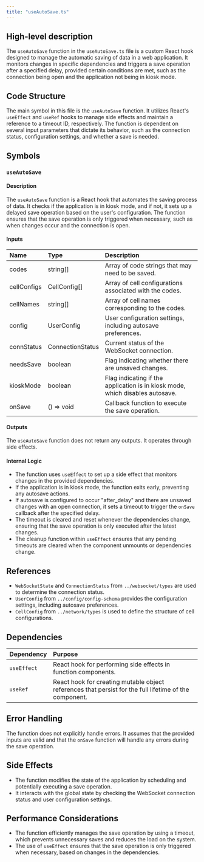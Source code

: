```yaml
---
title: "useAutoSave.ts"
---
```


## High-level description

The `useAutoSave` function in the `useAutoSave.ts` file is a custom React hook designed to manage the automatic saving of data in a web application. It monitors changes in specific dependencies and triggers a save operation after a specified delay, provided certain conditions are met, such as the connection being open and the application not being in kiosk mode.

## Code Structure

The main symbol in this file is the `useAutoSave` function. It utilizes React's `useEffect` and `useRef` hooks to manage side effects and maintain a reference to a timeout ID, respectively. The function is dependent on several input parameters that dictate its behavior, such as the connection status, configuration settings, and whether a save is needed.

## Symbols

### `useAutoSave`
#### Description
The `useAutoSave` function is a React hook that automates the saving process of data. It checks if the application is in kiosk mode, and if not, it sets up a delayed save operation based on the user's configuration. The function ensures that the save operation is only triggered when necessary, such as when changes occur and the connection is open.

#### Inputs
| Name         | Type             | Description                                                                 |
|:-------------|:-----------------|:----------------------------------------------------------------------------|
| codes        | string[]         | Array of code strings that may need to be saved.                            |
| cellConfigs  | CellConfig[]     | Array of cell configurations associated with the codes.                     |
| cellNames    | string[]         | Array of cell names corresponding to the codes.                             |
| config       | UserConfig       | User configuration settings, including autosave preferences.                |
| connStatus   | ConnectionStatus | Current status of the WebSocket connection.                                 |
| needsSave    | boolean          | Flag indicating whether there are unsaved changes.                          |
| kioskMode    | boolean          | Flag indicating if the application is in kiosk mode, which disables autosave.|
| onSave       | () =&gt; void       | Callback function to execute the save operation.                            |

#### Outputs
The `useAutoSave` function does not return any outputs. It operates through side effects.

#### Internal Logic
- The function uses `useEffect` to set up a side effect that monitors changes in the provided dependencies.
- If the application is in kiosk mode, the function exits early, preventing any autosave actions.
- If autosave is configured to occur "after_delay" and there are unsaved changes with an open connection, it sets a timeout to trigger the `onSave` callback after the specified delay.
- The timeout is cleared and reset whenever the dependencies change, ensuring that the save operation is only executed after the latest changes.
- The cleanup function within `useEffect` ensures that any pending timeouts are cleared when the component unmounts or dependencies change.

## References

- `WebSocketState` and `ConnectionStatus` from `../websocket/types` are used to determine the connection status.
- `UserConfig` from `../config/config-schema` provides the configuration settings, including autosave preferences.
- `CellConfig` from `../network/types` is used to define the structure of cell configurations.

## Dependencies

| Dependency | Purpose |
|:-----------|:--------|
| `useEffect` | React hook for performing side effects in function components. |
| `useRef` | React hook for creating mutable object references that persist for the full lifetime of the component. |

## Error Handling

The function does not explicitly handle errors. It assumes that the provided inputs are valid and that the `onSave` function will handle any errors during the save operation.

## Side Effects

- The function modifies the state of the application by scheduling and potentially executing a save operation.
- It interacts with the global state by checking the WebSocket connection status and user configuration settings.

## Performance Considerations

- The function efficiently manages the save operation by using a timeout, which prevents unnecessary saves and reduces the load on the system.
- The use of `useEffect` ensures that the save operation is only triggered when necessary, based on changes in the dependencies.
